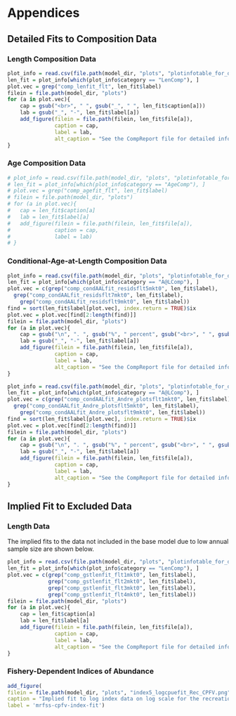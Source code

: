 # Appendices 

## Detailed Fits to Composition Data {#detailed-fit-comps}

### Length Composition Data {#length-data}

```r
plot_info = read.csv(file.path(model_dir, "plots", "plotinfotable_for_doc.csv"))
len_fit = plot_info[which(plot_info$category == "LenComp"), ]
plot.vec = grep("comp_lenfit_flt", len_fit$label)
filein = file.path(model_dir, "plots")
for (a in plot.vec){
	cap = gsub("<br>", " ", gsub("_", " ", len_fit$caption[a]))
	lab = gsub("_", "-", len_fit$label[a])
	add_figure(filein = file.path(filein, len_fit$file[a]), 
			   caption = cap, 
			   label = lab,
			   alt_caption = "See the CompReport file for detailed information on the composition data and the model fits.")
}
```

\newpage

### Age Composition Data {#age-data}


```r
# plot_info = read.csv(file.path(model_dir, "plots", "plotinfotable_for_doc.csv"))
# len_fit = plot_info[which(plot_info$category == "AgeComp"), ]
# plot.vec = grep("comp_agefit_flt", len_fit$label)
# filein = file.path(model_dir, "plots")
# for (a in plot.vec){
# 	cap = len_fit$caption[a]
# 	lab = len_fit$label[a]
# 	add_figure(filein = file.path(filein, len_fit$file[a]), 
# 			   caption = cap, 
# 			   label = lab)
# }
```

\newpage



### Conditional-Age-at-Length Composition Data {#caal-data}


```r
plot_info = read.csv(file.path(model_dir, "plots", "plotinfotable_for_doc.csv"))
len_fit = plot_info[which(plot_info$category == "A@LComp"), ]
plot.vec = c(grep("comp_condAALfit_residsflt5mkt0", len_fit$label),
  grep("comp_condAALfit_residsflt7mkt0", len_fit$label),
	grep("comp_condAALfit_residsflt9mkt0", len_fit$label))
find = sort(len_fit$label[plot.vec], index.return = TRUE)$ix
plot.vec = plot.vec[find[2:length(find)]]
filein = file.path(model_dir, "plots")
for (a in plot.vec){
	cap = gsub("\n", ". ", gsub("%", " percent", gsub("<br>", " ", gsub("_", " ", len_fit$caption[a]))))
	lab = gsub("_", "-", len_fit$label[a])
	add_figure(filein = file.path(filein, len_fit$file[a]), 
			   caption = cap, 
			   label = lab,
			   alt_caption = "See the CompReport file for detailed information on the composition data and the model fits.")
}
```



```r
plot_info = read.csv(file.path(model_dir, "plots", "plotinfotable_for_doc.csv"))
len_fit = plot_info[which(plot_info$category == "A@LComp"), ]
plot.vec = c(grep("comp_condAALfit_Andre_plotsflt1mkt0", len_fit$label),
  grep("comp_condAALfit_Andre_plotsflt5mkt0", len_fit$label),
	grep("comp_condAALfit_Andre_plotsflt9mkt0", len_fit$label))
find = sort(len_fit$label[plot.vec], index.return = TRUE)$ix
plot.vec = plot.vec[find[2:length(find)]]
filein = file.path(model_dir, "plots")
for (a in plot.vec){
	cap = gsub("\n", ". ", gsub("%", " percent", gsub("<br>", " ", gsub("_", " ", len_fit$caption[a]))))
	lab = gsub("_", "-", len_fit$label[a])
	add_figure(filein = file.path(filein, len_fit$file[a]), 
			   caption = cap, 
			   label = lab,
			   alt_caption = "See the CompReport file for detailed information on the composition data and the model fits.")
}

```

## Implied Fit to Excluded Data {#excluded-data}

### Length Data 

The implied fits to the data not included in the base model due to low annual sample size are shown below.  

```r
plot_info = read.csv(file.path(model_dir, "plots", "plotinfotable_for_doc.csv"))
len_fit = plot_info[which(plot_info$category == "LenComp"), ]
plot.vec = c(grep("comp_gstlenfit_flt1mkt0", len_fit$label),
             grep("comp_gstlenfit_flt2mkt0", len_fit$label),
             grep("comp_gstlenfit_flt3mkt0", len_fit$label),
             grep("comp_gstlenfit_flt4mkt0", len_fit$label))
filein = file.path(model_dir, "plots")
for (a in plot.vec){
	cap = len_fit$caption[a]
	lab = len_fit$label[a]
	add_figure(filein = file.path(filein, len_fit$file[a]), 
			   caption = cap, 
			   label = lab,
			   alt_caption = "See the CompReport file for detailed information on the composition data and the model fits.")
}
``` 

\newpage


### Fishery-Dependent Indices of Abundance

```r
add_figure(
filein = file.path(model_dir, "plots", "index5_logcpuefit_Rec_CPFV.png"), 
caption = "Implied fit to log index data on log scale for the recreational (MRFSS) CPFV index of abundance. Lines indicate 95% uncertainty interval around index values based on the model assumption of lognormal error. Thicker lines (if present) indicate input uncertainty before addition of estimated additional uncertainty parameter.",
label = 'mrfss-cpfv-index-fit')
```

\pagebreak
